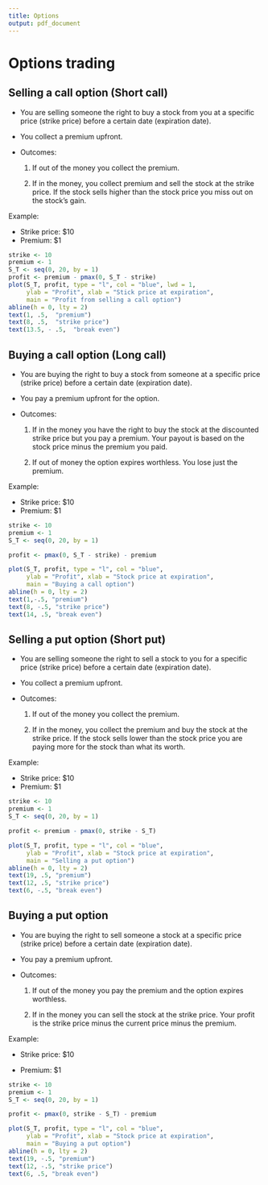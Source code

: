 ```yaml
---
title: Options
output: pdf_document
---
```


# Options trading

## Selling a call option (Short call)

* You are selling someone the right to buy a stock from you at a specific price
  (strike price) before a certain date (expiration date).

* You collect a premium upfront.

* Outcomes:

  1. If out of the money you collect the premium.

  2. If in the money, you collect premium and sell the stock at the strike
     price. If the stock sells higher than the stock price you miss out on the
     stock's gain.

Example:

  * Strike price: \$10
  * Premium: \$1

```r
strike <- 10
premium <- 1
S_T <- seq(0, 20, by = 1)
profit <- premium - pmax(0, S_T - strike)
plot(S_T, profit, type = "l", col = "blue", lwd = 1,
     ylab = "Profit", xlab = "Stick price at expiration",
     main = "Profit from selling a call option")
abline(h = 0, lty = 2)
text(1, .5,  "premium")
text(8, .5,  "strike price")
text(13.5, - .5,  "break even")
```

## Buying a call option (Long call)

* You are buying the right to buy a stock from someone at a specific price
  (strike price) before a certain date (expiration date).

* You pay a premium upfront for the option.

* Outcomes:

  1. If in the money you have the right to buy the stock at the discounted
     strike price but you pay a premium. Your payout is based on the stock price
     minus the premium you paid.

  2. If out of money the option expires worthless. You lose just the premium.

Example:

* Strike price: \$10
* Premium: \$1

```r
strike <- 10
premium <- 1
S_T <- seq(0, 20, by = 1)

profit <- pmax(0, S_T - strike) - premium

plot(S_T, profit, type = "l", col = "blue",
     ylab = "Profit", xlab = "Stock price at expiration",
     main = "Buying a call option")
abline(h = 0, lty = 2)
text(1,-.5, "premium")
text(8, -.5, "strike price")
text(14, .5, "break even")
```

## Selling a put option (Short put)

* You are selling someone the right to sell a stock to you for a specific price
  (strike price) before a certain date (expiration date).

* You collect a premium upfront.

* Outcomes:

  1. If out of the money you collect the premium.

  2. If in the money, you collect the premium and buy the stock at the strike
     price. If the stock sells lower than the stock price you are paying more
     for the stock than what its worth.

Example:

* Strike price: \$10
* Premium: \$1

```r
strike <- 10
premium <- 1
S_T <- seq(0, 20, by = 1)

profit <- premium - pmax(0, strike - S_T)

plot(S_T, profit, type = "l", col = "blue",
     ylab = "Profit", xlab = "Stock price at expiration",
     main = "Selling a put option")
abline(h = 0, lty = 2)
text(19, .5, "premium")
text(12, .5, "strike price")
text(6, -.5, "break even")
```

## Buying a put option

* You are buying the right to sell someone a stock at a specific price (strike
  price) before a certain date (expiration date).

* You pay a premium upfront.

* Outcomes:

  1. If out of the money you pay the premium and the option expires worthless.

  2. If in the money you can sell the stock at the strike price. Your profit is
     the strike price minus the current price minus the premium.

Example:

* Strike price: \$10

* Premium: \$1

```r
strike <- 10
premium <- 1
S_T <- seq(0, 20, by = 1)

profit <- pmax(0, strike - S_T) - premium

plot(S_T, profit, type = "l", col = "blue",
     ylab = "Profit", xlab = "Stock price at expiration",
     main = "Buying a put option")
abline(h = 0, lty = 2)
text(19, -.5, "premium")
text(12, -.5, "strike price")
text(6, .5, "break even")
```

